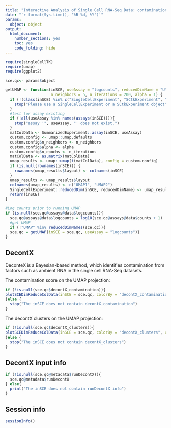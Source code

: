 ```yaml
---
title: "Interactive Analysis of Single Cell RNA-Seq Data: contamination identification using decontX"
date: "`r format(Sys.time(), '%B %d, %Y')`"
params: 
  object: object
output:
  html_document:
    number_sections: yes
    toc: yes
    code_folding: hide
---
```


```r
require(singleCellTK)
require(umap)
require(ggplot2)
```

```r
sce.qc<- params$object
```

```r
getUMAP <- function(inSCE, useAssay = "logcounts", reducedDimName = "UMAP",
                    n_neighbors = 5, n_iterations = 200, alpha = 1) {
  if (!(class(inSCE) %in% c("SingleCellExperiment", "SCtkExperiment", "SummarizedExperiment"))){
    stop("Please use a SingleCellExperiment or a SCtkExperiment object")
  }
  #test for assay existing
  if (!all(useAssay %in% names(assays(inSCE)))){
    stop("assay '", useAssay, "' does not exist.")
  }
  matColData <- SummarizedExperiment::assay(inSCE, useAssay)
  custom.config <- umap::umap.defaults
  custom.config$n_neighbors <- n_neighbors
  custom.config$alpha <- alpha
  custom.config$n_epochs <- n_iterations
  matColData <- as.matrix(matColData)
  umap_results <- umap::umap(t(matColData), config = custom.config)
  if (is.null(rownames(inSCE))) {
    rownames(umap_results$layout) <- colnames(inSCE)
  }
  umap_results <- umap_results$layout
  colnames(umap_results) <- c("UMAP1", "UMAP2")
  SingleCellExperiment::reducedDim(inSCE, reducedDimName) <- umap_results
  return(inSCE)
}

```

```r
#Log counts prior to running UMAP
if (is.null(sce.qc@assays@data$logcounts)){
  sce.qc@assays@data$logcounts = log10(sce.qc@assays@data$counts + 1)
  #get UMAP
  if (!"UMAP" %in% reducedDimNames(sce.qc)){
  sce.qc = getUMAP(inSCE = sce.qc, useAssay = "logcounts")}
}
```

## DecontX

DeconteX is a Bayesian-based method, which identifies contamination from factors such as ambient RNA in the single cell RNA-Seq datasets.

The contamination score on the UMAP projection:
```r
if (!is.null(sce.qc$decontX_contamination)){
plotSCEDimReduceColData(inSCE = sce.qc, colorBy = "decontX_contamination" , conditionClass = "numeric", reducedDimName = "UMAP", dotsize = 1, title = "DecontX Contamination Likelihood", legendTitle = "Contamination Likelihood")
}else {
  stop("The inSCE does not contain decontX_contamination")
}
```


The decontX clusters on the UMAP projection:
```r
if (!is.null(sce.qc$decontX_clusters)){
plotSCEDimReduceColData(inSCE = sce.qc, colorBy = "decontX_clusters", conditionClass = "factor", reducedDimName = "UMAP", dotsize = 1, title = "DecontX Clusters", legendTitle = "Clusters", labelClusters = TRUE)
}else {
  stop("The inSCE does not contain decontX_clusters")
}
```

## DecontX input info
```r
if (!is.null(sce.qc@metadata$runDecontX)){
  sce.qc@metadata$runDecontX
} else{
  print("The inSCE does not contain runDecontX info")
}
```
## Session info
```r
sessionInfo()
```
